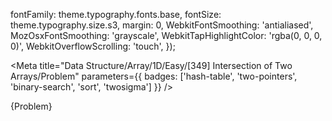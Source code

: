 

  fontFamily: theme.typography.fonts.base,
  fontSize: theme.typography.size.s3,
  margin: 0,
  WebkitFontSmoothing: 'antialiased',
  MozOsxFontSmoothing: 'grayscale',
  WebkitTapHighlightColor: 'rgba(0, 0, 0, 0)',
  WebkitOverflowScrolling: 'touch',
});


<Meta title="Data Structure/Array/1D/Easy/[349] Intersection of Two Arrays/Problem" parameters={{ badges: ['hash-table', 'two-pointers', 'binary-search', 'sort', 'twosigma'] }} />

<ResetWrapper>
  <Markdown options={{
    forceBlock: true,
    overrides: {
      ...rawComponents,
      code: undefined,
    },
  }}
  >
    {Problem}
  </Markdown>
</ResetWrapper>

